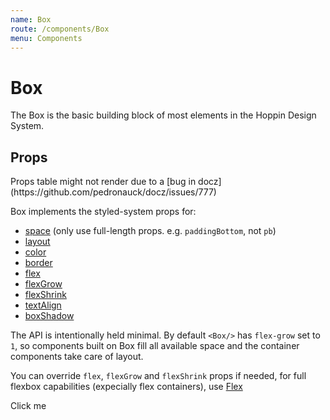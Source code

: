 ```yaml
---
name: Box
route: /components/Box
menu: Components
---
```



# Box

The Box is the basic building block of most elements in the Hoppin Design System.

## Props

<Props of={Box} />
Props table might not render due to a [bug in docz](https://github.com/pedronauck/docz/issues/777)

Box implements the styled-system props for:

- [space](https://styled-system.com/api#space) (only use full-length props. e.g. `paddingBottom`, not `pb`)
- [layout](https://styled-system.com/api#layout)
- [color](https://styled-system.com/api#color)
- [border](https://styled-system.com/api#border)
- [flex](https://styled-system.com/api#flex)
- [flexGrow](https://styled-system.com/api#flexGrow)
- [flexShrink](https://styled-system.com/api#flexShrink)
- [textAlign](https://styled-system.com/api#textAlign)
- [boxShadow](https://styled-system.com/api#shadow)

The API is intentionally held minimal. By default `<Box/>` has `flex-grow` set to `1`, so components built on Box fill all available space and the container components take care of layout.

You can override `flex`, `flexGrow` and `flexShrink` props if needed, for full flexbox capabilities (expecially flex containers), use [Flex](/components/Flex)

<Playground>
  <Box
    width={300}
    padding="1rem"
    bg="neutral.lighter"
    border="1px solid"
    borderColor="primary"
  >
    Click me
  </Box>
</Playground>
